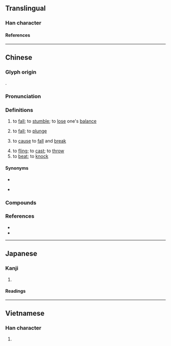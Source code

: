 {{character info}}
==Translingual==

===Han character===
{{Han char|rn=64|rad=手|as=11|sn=14|four=50043|canj=QYIJ|ids=⿰扌率}}

====References====
{{Han ref|kx=0449.270|dkj=12577|dj=0800.120|hdz=31949.040|uh=6454}}

----

==Chinese==
{{zh-forms}}

===Glyph origin===
{{Han compound|手|率|c1=s|c2=p|t1=hand|ls=psc|no_och2=y}}.

===Pronunciation===
{{zh-pron
|m=shuāi
|ma=Zh-shuai.ogg
|c=seot1,seoi1
|h=pfs=
|md=
|mn=sut/ml:soai/xm,zz,tw:siak/qz:sak/tw:siàng
|mn_note=sut - literary; soai, siak/sak - vernacular (俗)
|w=4seq
|mc=y
|oc=y
|cat=v
}}

===Definitions===
{{zh-hanzi}}

# to [[fall]]; to [[stumble]]; to [[lose]] one's [[balance]]
#: {{zh-x|摔 了 一 跤|to have had a fall}}
# to [[fall]]; to [[plunge]]
#: {{zh-x|他 從 馬背 上 摔 了 下 來。|He fell off a horse.}}
#: {{zh-x|飛機 摔 了 下 來。|The airplane plunged.}}
# to [[cause]] to [[fall]] and [[break]]
#: {{zh-x|我 不 小心 把 杯子{zi} 摔 了。|I '''broke''' the cup accidentally.}}
# to [[fling]]; to [[cast]]; to [[throw]]
# to [[beat]]; to [[knock]]

====Synonyms====
* {{s|to fall}}
{{zh-syn-saurus|倒下}}
* {{s|to fling}}
{{zh-dial|扔}}

===Compounds===
{{zh-der|不摔|摔倒|摔跟頭|摔喪|摔角|摔手|摔打|摔臉子|摔筋斗|摔打砸拉|摔炮|摔破|摔傷|拋摔|破罐破摔|摔跤|摔交|胡打海摔|過肩摔}}

===References===
* {{R:yue:Hanzi}}
* {{thcwd|10532}}

{{zh-cat|Elementary}}

----

==Japanese==

===Kanji===
{{ja-kanji|grade=|rs=手11}}

# {{rfdef|ja|sort=手11}}

====Readings====
{{ja-readings
|on=しゅつ, しゅち, そつ
}}

----

==Vietnamese==

===Han character===
{{vi-readings|rs=手11|reading=[[suất]], [[suốt]]}}

# {{rfdef|vi|sort=手11}}

{{cln|vi|Han tu}}